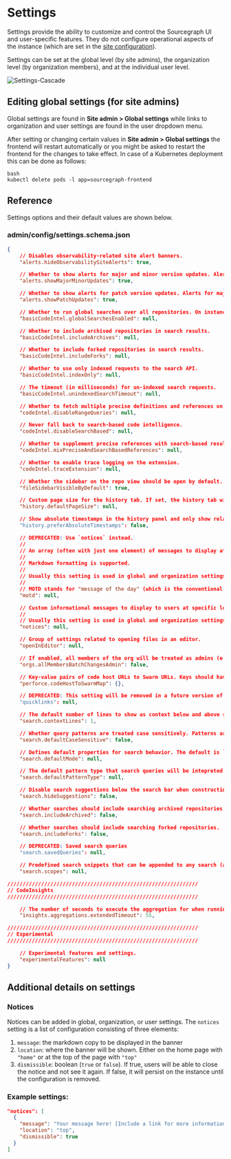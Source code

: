 # Settings

Settings provide the ability to customize and control the Sourcegraph UI and user-specific features. They do not configure operational aspects of the instance (which are set in the [site configuration](/admin/config/site_config)).

Settings can be set at the global level (by site admins), the organization level (by organization members), and at the individual user level.

![Settings-Cascade](https://storage.googleapis.com/sourcegraph-assets/Docs/settings-cascade.png)

## Editing global settings (for site admins)

Global settings are found in **Site admin > Global settings** while links to organization and user settings are found in the user dropdown menu.

After setting or changing certain values in **Site admin > Global settings** the frontend will restart automatically or
you might be asked to restart the frontend for the changes to take effect.
In case of a Kubernetes deployment this can be done as follows:

```
bash
kubectl delete pods -l app=sourcegraph-frontend
```

## Reference

Settings options and their default values are shown below.

### admin/config/settings.schema.json

```json
{
	// Disables observability-related site alert banners.
	"alerts.hideObservabilitySiteAlerts": true,

	// Whether to show alerts for major and minor version updates. Alerts for patch version updates will be shown if `alerts.showPatchUpdates` is true.
	"alerts.showMajorMinorUpdates": true,

	// Whether to show alerts for patch version updates. Alerts for major and minor version updates will be shown if `alerts.showMajorMinorUpdatess` is true.
	"alerts.showPatchUpdates": true,

	// Whether to run global searches over all repositories. On instances with many repositories, this can lead to issues such as: low quality results, slow response times, or significant load on the Sourcegraph instance. Defaults to true.
	"basicCodeIntel.globalSearchesEnabled": null,

	// Whether to include archived repositories in search results.
	"basicCodeIntel.includeArchives": null,

	// Whether to include forked repositories in search results.
	"basicCodeIntel.includeForks": null,

	// Whether to use only indexed requests to the search API.
	"basicCodeIntel.indexOnly": null,

	// The timeout (in milliseconds) for un-indexed search requests.
	"basicCodeIntel.unindexedSearchTimeout": null,

	// Whether to fetch multiple precise definitions and references on hover.
	"codeIntel.disableRangeQueries": null,

	// Never fall back to search-based code intelligence.
	"codeIntel.disableSearchBased": null,

	// Whether to supplement precise references with search-based results.
	"codeIntel.mixPreciseAndSearchBasedReferences": null,

	// Whether to enable trace logging on the extension.
	"codeIntel.traceExtension": null,

	// Whether the sidebar on the repo view should be open by default.
	"fileSidebarVisibleByDefault": true,

	// Custom page size for the history tab. If set, the history tab will populate that number of commits the first time the history tab is opened and then double the number of commits progressively.
	"history.defaultPageSize": null,

	// Show absolute timestamps in the history panel and only show relative timestamps (e.g.: "5 days ago") in tooltip when hovering.
	"history.preferAbsoluteTimestamps": false,

	// DEPRECATED: Use `notices` instead.
	//
	// An array (often with just one element) of messages to display at the top of all pages, including for unauthenticated users. Users may dismiss a message (and any message with the same string value will remain dismissed for the user).
	//
	// Markdown formatting is supported.
	//
	// Usually this setting is used in global and organization settings. If set in user settings, the message will only be displayed to that user. (This is useful for testing the correctness of the message's Markdown formatting.)
	//
	// MOTD stands for "message of the day" (which is the conventional Unix name for this type of message).
	"motd": null,

	// Custom informational messages to display to users at specific locations in the Sourcegraph user interface.
	//
	// Usually this setting is used in global and organization settings. If set in user settings, the message will only be displayed to that single user.
	"notices": null,

	// Group of settings related to opening files in an editor.
	"openInEditor": null,

	// If enabled, all members of the org will be treated as admins (e.g. can edit, apply, delete) for all batch changes created in that org.
	"orgs.allMembersBatchChangesAdmin": false,

	// Key-value pairs of code host URLs to Swarm URLs. Keys should have no prefix and should not end with a slash, like "perforce.company.com:1666". Values should look like "https://swarm.company.com/", with a slash at the end.
	"perforce.codeHostToSwarmMap": {},

	// DEPRECATED: This setting will be removed in a future version of Sourcegraph.
	"quicklinks": null,

	// The default number of lines to show as context below and above search results. Default is 1.
	"search.contextLines": 1,

	// Whether query patterns are treated case sensitively. Patterns are case insensitive by default.
	"search.defaultCaseSensitive": false,

	// Defines default properties for search behavior. The default is `smart`, which provides query assistance that automatically runs alternative queries when appropriate. When `precise`, search behavior strictly searches for the precise meaning of the query.
	"search.defaultMode": null,

	// The default pattern type that search queries will be intepreted as. `lucky` is an experimental mode that will interpret the query in multiple ways.
	"search.defaultPatternType": null,

	// Disable search suggestions below the search bar when constructing queries. Defaults to false.
	"search.hideSuggestions": false,

	// Whether searches should include searching archived repositories.
	"search.includeArchived": false,

	// Whether searches should include searching forked repositories.
	"search.includeForks": false,

	// DEPRECATED: Saved search queries
	"search.savedQueries": null,

	// Predefined search snippets that can be appended to any search (also known as search scopes)
	"search.scopes": null,

//////////////////////////////////////////////////////////////
// CodeInsights
//////////////////////////////////////////////////////////////

	// The number of seconds to execute the aggregation for when running in extended timeout mode. This value should always be less than any proxy timeout if one exists. The maximum value is equal to searchLimits.maxTimeoutSeconds
	"insights.aggregations.extendedTimeout": 55,

//////////////////////////////////////////////////////////////
// Experimental
//////////////////////////////////////////////////////////////

	// Experimental features and settings.
	"experimentalFeatures": null
}
```

## Additional details on settings

### Notices

Notices can be added in global, organization, or user settings. The `notices` setting is a list of configuration consisting of three elements:

1. `message`: the markdown copy to be displayed in the banner
1. `location`: where the banner will be shown. Either on the home page with `"home"` or at the top of the page with `"top"`
1. `dismissible`: boolean (`true` or `false`). If true, users will be able to close the notice and not see it again. If false, it will persist on the instance until the configuration is removed.

### Example settings:

```json
"notices": [
  {
    "message": "Your message here! [Include a link for more information](http://example.com).",
    "location": "top",
    "dismissible": true
  }
]
```
